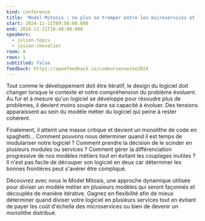 ```yaml
---
kind: conference
title: 'Model Mitosis : ne plus se tromper entre les microservices et le monolithe'
start: 2024-11-21T09:50:00.000
end: 2024-11-21T10:40:00.000
speakers:
  - julien-topcu
  - josian-chevalier
room: A
rows: 1
subtitled: false
feedback: https://openfeedback.io/codeursenseine2024
---
```


Tout comme le développement doit être itératif, le design du logiciel doit changer lorsque le contexte et notre compréhension du problème évoluent. Au fur et à mesure qu'un logiciel se développe pour résoudre plus de problèmes, il devient moins souple dans sa capacité à évoluer. Des tensions apparaissent au sein du modèle métier du logiciel qui peine à rester cohérent.

Finalement, il atteint une masse critique et devient un monolithe de code en spaghetti... Comment pouvons nous déterminer quand il est temps de modulariser notre logiciel ? Comment prendre la décision de le scinder en plusieurs modules ou services ? Comment gérer la différenciation progressive de nos modèles métiers tout en évitant les couplages inutiles ? Il n'est pas facile de découper son logiciel en deux car déterminer les bonnes frontières peut s'avérer être compliqué.

Découvrez avec nous le Model Mitosis, une approche dynamique utilisée pour diviser un modèle métier en plusieurs modèles qui seront façonnés et découplés de manière itérative. Gagnez en flexibilité afin de mieux déterminer quand diviser votre logiciel en plusieurs services tout en évitant de payer les coût d'échelle des microservices ou bien de devenir un monolithe distribué.
